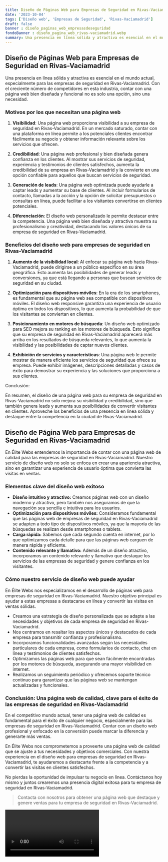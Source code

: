 ```yaml
---
title: Diseño de Páginas Web para Empresas de Seguridad en Rivas-Vaciamadrid
date: '2023-10-04'
tags: ['Diseño web', 'Empresas de Seguridad', 'Rivas-Vaciamadrid']
draft: false
banner : diseño_paginas_web_empresasdeseguridad
fondoBanner : diseño_pagina_web_rivas-vaciamadrid.webp
summary: Una presencia en línea sólida y atractiva es esencial en el mundo actual, especialmente para las empresas de seguridad en RivasVaciamadrid. Con el creciente número de competidores en esta industria, contar con una página web bien diseñada y funcional no es solo una opción, sino una necesidad.
---
```


## Diseño de Páginas Web para Empresas de Seguridad en Rivas-Vaciamadrid

Una presencia en línea sólida y atractiva es esencial en el mundo actual, especialmente para las empresas de seguridad en Rivas-Vaciamadrid. Con el creciente número de competidores en esta industria, contar con una página web bien diseñada y funcional no es solo una opción, sino una necesidad.

### Motivos por los que necesitan una página web

1. **Visibilidad**: Una página web proporciona visibilidad a su empresa de seguridad en Rivas-Vaciamadrid. En un mercado saturado, contar con una plataforma en línea permite a los potenciales clientes encontrar fácilmente su negocio y obtener información relevante sobre los servicios que ofrecen.

2. **Credibilidad**: Una página web profesional y bien diseñada genera confianza en los clientes. Al mostrar sus servicios de seguridad, experiencia y testimonios de clientes satisfechos, aumenta la credibilidad de su empresa en Rivas-Vaciamadrid y la convierte en una opción confiable para aquellos que buscan servicios de seguridad.

3. **Generación de leads**: Una página web optimizada puede ayudarle a captar leads y aumentar su base de clientes. Al incluir formularios de contacto, llamadas a la acción y la opción de solicitar presupuestos o consultas en línea, puede facilitar a los visitantes convertirse en clientes potenciales.

4. **Diferenciación**: El diseño web personalizado le permite destacar entre la competencia. Una página web bien diseñada y atractiva muestra su profesionalismo y creatividad, destacando los valores únicos de su empresa de seguridad en Rivas-Vaciamadrid.

### Beneficios del diseño web para empresas de seguridad en Rivas-Vaciamadrid

1. **Aumento de la visibilidad local**: Al enfocar su página web hacia Rivas-Vaciamadrid, puede dirigirse a un público específico en su área geográfica. Esto aumenta las posibilidades de generar leads y conversiones, ya que está llegando a personas que buscan servicios de seguridad en su ciudad.

2. **Optimización para dispositivos móviles**: En la era de los smartphones, es fundamental que su página web sea compatible con dispositivos móviles. El diseño web responsive garantiza una experiencia de usuario óptima en todos los dispositivos, lo que aumenta la probabilidad de que los visitantes se conviertan en clientes.

3. **Posicionamiento en motores de búsqueda**: Un diseño web optimizado para SEO mejora su ranking en los motores de búsqueda. Esto significa que su empresa de seguridad en Rivas-Vaciamadrid aparecerá más arriba en los resultados de búsqueda relevantes, lo que aumenta la visibilidad y las posibilidades de captar nuevos clientes.

4. **Exhibición de servicios y características**: Una página web le permite mostrar de manera eficiente los servicios de seguridad que ofrece su empresa. Puede exhibir imágenes, descripciones detalladas y casos de éxito para demostrar su experiencia y las soluciones que proporciona a sus clientes.

Conclusión:

En resumen, el diseño de una página web para su empresa de seguridad en Rivas-Vaciamadrid no solo mejora su visibilidad y credibilidad, sino que también genera leads y aumenta sus posibilidades de convertir visitantes en clientes. Aproveche los beneficios de una presencia en línea sólida y destaque entre la competencia en la ciudad de Rivas-Vaciamadrid.

<GifSeo />

<Cta />

## Diseño de Página Web para Empresas de Seguridad en Rivas-Vaciamadrid

En Élite Webs entendemos la importancia de contar con una página web de calidad para las empresas de seguridad en Rivas-Vaciamadrid. Nuestro servicio de diseño web no solo se enfoca en crear una apariencia atractiva, sino en garantizar una experiencia de usuario óptima que convierta las visitas en ventas. 

### Elementos clave del diseño web exitoso
- **Diseño intuitivo y atractivo:** Creamos páginas web con un diseño moderno y atractivo, pero también nos aseguramos de que la navegación sea sencilla e intuitiva para los usuarios.
- **Optimización para dispositivos móviles:** Consideramos fundamental que las páginas web de empresas de seguridad en Rivas-Vaciamadrid se adapten a todo tipo de dispositivos móviles, ya que la mayoría de las búsquedas se realizan desde smartphones o tablets.
- **Carga rápida:** Sabemos que cada segundo cuenta en internet, por lo que optimizamos cada detalle para que las páginas web carguen de manera rápida y eficiente.
- **Contenido relevante y llamativo:** Además de un diseño atractivo, incorporamos un contenido relevante y llamativo que destaque los servicios de las empresas de seguridad y genere confianza en los visitantes.

### Cómo nuestro servicio de diseño web puede ayudar
En Élite Webs nos especializamos en el desarrollo de páginas web para empresas de seguridad en Rivas-Vaciamadrid. Nuestro objetivo principal es ayudar a estas empresas a destacarse en línea y convertir las visitas en ventas sólidas.

- Creamos una estrategia de diseño personalizada que se adapte a las necesidades y objetivos de cada empresa de seguridad en Rivas-Vaciamadrid.
- Nos centramos en resaltar los aspectos únicos y destacados de cada empresa para transmitir confianza y profesionalismo.
- Incorporamos funcionalidades avanzadas según las necesidades particulares de cada empresa, como formularios de contacto, chat en línea y testimonios de clientes satisfechos.
- Optimizamos las páginas web para que sean fácilmente encontradas por los motores de búsqueda, asegurando una mayor visibilidad en internet.
- Realizamos un seguimiento periódico y ofrecemos soporte técnico continuo para garantizar que las páginas web se mantengan actualizadas y funcionales.

### Conclusión: Una página web de calidad, clave para el éxito de las empresas de seguridad en Rivas-Vaciamadrid

En el competitivo mundo actual, tener una página web de calidad es fundamental para el éxito de cualquier negocio, especialmente para las empresas de seguridad en Rivas-Vaciamadrid. Contar con un diseño web profesional y enfocado en la conversión puede marcar la diferencia y generarte más ventas.

En Élite Webs nos comprometemos a proveerte una página web de calidad que se ajuste a tus necesidades y objetivos comerciales. Con nuestra experiencia en el diseño web para empresas de seguridad en Rivas-Vaciamadrid, te ayudaremos a destacarte frente a la competencia y a convertir las visitas en clientes satisfechos.

No pierdas la oportunidad de impulsar tu negocio en línea. Contáctanos hoy mismo y juntos crearemos una presencia digital exitosa para tu empresa de seguridad en Rivas-Vaciamadrid.

>Contacta con nosotros para obtener una página web que destaque y genere ventas para tu empresa de seguridad en Rivas-Vaciamadrid.

<Video />

<CtaBot job='Empresas de Seguridad' city='Rivas-Vaciamadrid'/>

<Gmaps query='Rivas-Vaciamadrid+españa+maps' />